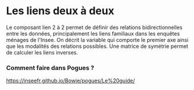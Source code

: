 # Les liens deux à deux

Le composant lien 2 à 2 permet de définir des relations bidirectionnelles entre les données, principalement les liens familiaux dans les enquêtes ménages de l'Insee.
On décrit la variable qui comporte le premier axe ainsi que les modalités des relations possibles.
Une matrice de symétrie permet de calculer les liens inverses.

### Comment faire dans Pogues ?

https://inseefr.github.io/Bowie/pogues/Le%20guide/
